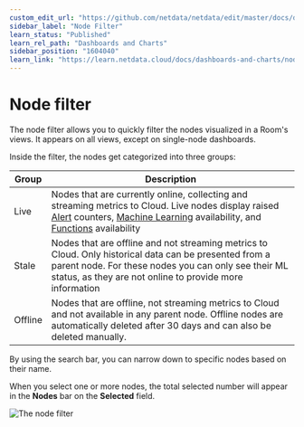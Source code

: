 ```yaml
---
custom_edit_url: "https://github.com/netdata/netdata/edit/master/docs/dashboards-and-charts/node-filter.md"
sidebar_label: "Node Filter"
learn_status: "Published"
learn_rel_path: "Dashboards and Charts"
sidebar_position: "1604040"
learn_link: "https://learn.netdata.cloud/docs/dashboards-and-charts/node-filter"
---
```


# Node filter

The node filter allows you to quickly filter the nodes visualized in a Room's views. It appears on all views, except on single-node dashboards.

Inside the filter, the nodes get categorized into three groups:

| Group   | Description                                                                                                                                                                                                                                                                                    |
|---------|------------------------------------------------------------------------------------------------------------------------------------------------------------------------------------------------------------------------------------------------------------------------------------------------|
| Live    | Nodes that are currently online, collecting and streaming metrics to Cloud. Live nodes display raised [Alert](/docs/dashboards-and-charts/tabs/alerts) counters, [Machine Learning](https://github.com/netdata/netdata/blob/master/src/ml/README.md) availability, and [Functions](/docs/top-consumers) availability |
| Stale   | Nodes that are offline and not streaming metrics to Cloud. Only historical data can be presented from a parent node. For these nodes you can only see their ML status, as they are not online to provide more information                                                                      |
| Offline | Nodes that are offline, not streaming metrics to Cloud and not available in any parent node. Offline nodes are automatically deleted after 30 days and can also be deleted manually.                                                                                                           |

By using the search bar, you can narrow down to specific nodes based on their name.

When you select one or more nodes, the total selected number will appear in the **Nodes** bar on the **Selected** field.

![The node filter](https://user-images.githubusercontent.com/70198089/225249850-60ce4fcc-4398-4412-a6b5-6082308f4e60.png)
